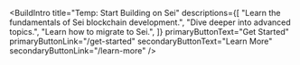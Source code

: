 
<BuildIntro
  title="Temp: Start Building on Sei"
  descriptions={[
    "Learn the fundamentals of Sei blockchain development.",
    "Dive deeper into advanced topics.",
    "Learn how to migrate to Sei.",
  ]}
  primaryButtonText="Get Started"
  primaryButtonLink="/get-started"
  secondaryButtonText="Learn More"
  secondaryButtonLink="/learn-more"
/>

<br />

<DocCardsGrid data={docsData} />

<br />

<div className="border-t border-gray-700 my-8"></div>

